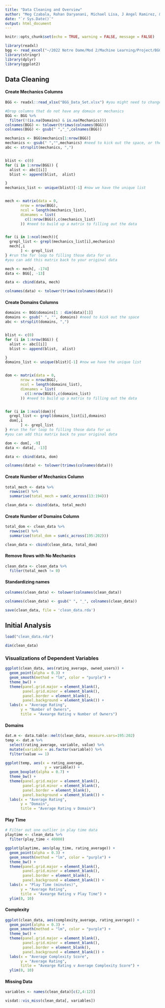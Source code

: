 ---
title: "Data Cleaning and Overview"
author: "Meg Czabala, Rohan Daryanani, Michael Lisa, J Angel Ramirez, & Emma Wilson"
date: "`r Sys.Date()`"
output: html_document
---
```{r setup, include=FALSE}
knitr::opts_chunk$set(echo = TRUE, warning = FALSE, message = FALSE)
```

```{r}
library(readxl)
bgg <- read_excel("~/2022 Notre Dame/Mod 2/Machine Learning/Project/BGG_Data_Set.xlsx")
library(stringr)
library(dplyr)
library(ggplot2)
```
## Data Cleaning
#### Create Mechanics Columns
```{r}
BGG <- readxl::read_xlsx("BGG_Data_Set.xlsx") #you might need to change your address

#Drop columns that do not have any domain or mechanics
BGG <- BGG %>% 
  filter(!(is.na(Domains) & is.na(Mechanics))) 
colnames(BGG) <- tolower(trimws(colnames(BGG)))
colnames(BGG) <- gsub(" ","_",colnames(BGG))

mechanics <- BGG$mechanics[1:nrow(BGG)]
mechanics <- gsub(" ","",mechanics) #need to kick out the space, or the result will be really shitty, trust me
abc <- strsplit(mechanics, ",")


blist <- c(0)
for (i in 1:nrow(BGG)) {
  alist <- abc[[i]]
  blist <- append(blist,  alist)

}
mechanics_list <- unique(blist)[-1] #now we have the unique list


mech <- matrix(data = 0, 
       nrow = nrow(BGG), 
       ncol = length(mechanics_list), 
       dimnames = list(
         c(1:nrow(BGG)),c(mechanics_list)
       )) #need to build up a matrix to filling out the data


for (i in 1:ncol(mech)){
  grepl_list <- grepl(mechanics_list[i],mechanics)
  mech[,i
       ] <- grepl_list
} #run the for loop to filling those data for us
#you can add this matrix back to your original data

mech <- mech[, -174]
data <- BGG[, -13]

data <- cbind(data, mech)

colnames(data) <- tolower(trimws(colnames(data)))
```

#### Create Domains Columns
```{r}
domains <- BGG$domains[1 : dim(data)[1]]
domains <- gsub(" ", "", domains) #need to kick out the space
abc <- strsplit(domains, ",")


blist <- c(0)
for (i in 1:nrow(BGG)) {
  alist <- abc[[i]]
  blist <- append(blist,  alist)

}
domains_list <- unique(blist)[-1] #now we have the unique list


dom <- matrix(data = 0, 
       nrow = nrow(BGG), 
       ncol = length(domains_list), 
       dimnames = list(
         c(1:nrow(BGG)),c(domains_list)
       )) #need to build up a matrix to filling out the data


for (i in 1:ncol(dom)){
  grepl_list <- grepl(domains_list[i],domains)
  dom[,i
       ] <- grepl_list
} #run the for loop to filling those data for us
#you can add this matrix back to your original data

dom <- dom[, -9]
data <- data[, -13]

data <- cbind(data, dom)

colnames(data) <- tolower(trimws(colnames(data)))

```



#### Create Number of Mechanics Column
```{r}
total_mech <- data %>% 
  rowwise() %>% 
  summarise(total_mech = sum(c_across(13:194)))

clean_data <- cbind(data, total_mech)
```

#### Create Number of Domains Column
```{r}
total_dom <- clean_data %>% 
  rowwise() %>% 
  summarise(total_dom = sum(c_across(195:202)))

clean_data <- cbind(clean_data, total_dom)
```

#### Remove Rows with No Mechanics
```{r}
clean_data <- clean_data %>% 
  filter(total_mech != 0)
```

#### Standardizing names
```{r}
colnames(clean_data) <- tolower(colnames(clean_data))

colnames(clean_data) <- gsub(" ", "_", colnames(clean_data))
```


```{r}
save(clean_data, file = 'clean_data.rda')
```

## Initial Analysis
```{r}
load("clean_data.rda")
```

```{r}
dim(clean_data)
```


### Visualizations of Dependent Variables
```{r}
ggplot(clean_data, aes(rating_average, owned_users)) +
  geom_point(alpha = 0.3) + 
  geom_smooth(method = "lm", color = "purple") + 
  theme_bw() + 
  theme(panel.grid.major = element_blank(), 
        panel.grid.minor = element_blank(),
        panel.border = element_blank(),
        panel.background = element_blank()) +
  labs(x = "Average Rating", 
       y = "Number of Owners",
       title = "Avearge Rating v Number of Owners")


```


#### Domains
```{r}
dat.m <- data.table::melt(clean_data, measure.vars=195:202)
temp <- dat.m %>% 
  select(rating_average, variable, value) %>% 
  mutate(variable = as.factor(variable)) %>% 
  filter(value == 1)

ggplot(temp, aes(x = rating_average,  
                  y = variable)) + 
  geom_boxplot(alpha = 0.7) + 
  theme_bw() + 
  theme(panel.grid.major = element_blank(), 
        panel.grid.minor = element_blank(),
        panel.border = element_blank(),
        panel.background = element_blank()) +
  labs(x = "Average Rating", 
       y = "Domain",
       title = "Average Rating v Domain")


```


#### Play Time
```{r}
# Filter out one outlier in play time data
playtime <- clean_data %>% 
  filter(play_time < 40000)

ggplot(playtime, aes(play_time, rating_average)) +
  geom_point(alpha = 0.3) + 
  geom_smooth(method = "lm", color = "purple") + 
  theme_bw() + 
  theme(panel.grid.major = element_blank(), 
        panel.grid.minor = element_blank(),
        panel.border = element_blank(),
        panel.background = element_blank()) +
  labs(x = "Play Time (minutes)", 
       y = "Average Rating",
       title = "Avearge Rating v Play Time") +
  ylim(0, 10)


```

#### Complexity
```{r}
ggplot(clean_data, aes(complexity_average, rating_average)) +
  geom_point(alpha = 0.3) + 
  geom_smooth(method = "lm", color = "purple") + 
  theme_bw() + 
  theme(panel.grid.major = element_blank(), 
        panel.grid.minor = element_blank(),
        panel.border = element_blank(),
        panel.background = element_blank()) +
  labs(x = "Average Complexity Score", 
       y = "Average Rating",
       title = "Avearge Rating v Average Complexity Score") +
  ylim(0, 10)


```

#### Missing Data
```{r}
variables <- names(clean_data)[c(2,4:12)]

visdat::vis_miss(clean_data[, variables])
```